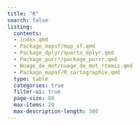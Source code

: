 ```yaml
---
title: "R"
search: false
listing:
  contents: 
  - index.qmd
  - Package_mapsf/map_sf.qmd
  - Package_dplyr/quarto_dplyr.qmd
  - Package_purrr/package_purrr.qmd
  - Nuage_de_mot/nuage_de_mot_rtemis.qmd
  - Package_mapsf/R_cartographie.qmd
  type: table
  categories: true
  filter-ui: true
  page-size: 80
  max-items: 20
  max-description-length: 300
---
```

